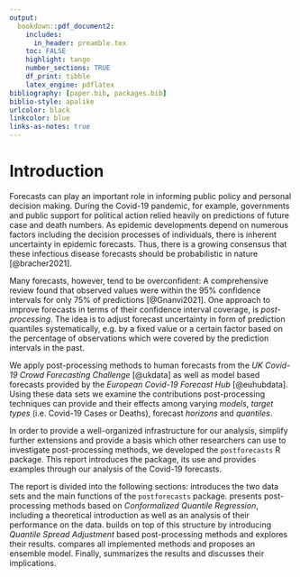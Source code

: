 ```yaml
---
output:
  bookdown::pdf_document2:
    includes:
      in_header: preamble.tex
    toc: FALSE
    highlight: tango
    number_sections: TRUE
    df_print: tibble
    latex_engine: pdflatex
bibliography: [paper.bib, packages.bib]
biblio-style: apalike
urlcolor: black
linkcolor: blue
links-as-notes: true
---
```


# Introduction {#introduction}

Forecasts can play an important role in informing public policy and personal decision making. During the Covid-19 pandemic, for example, governments and public support for political action relied heavily on predictions of future case and death numbers. As epidemic developments depend on numerous factors including the decision processes of individuals, there is inherent uncertainty in epidemic forecasts. Thus, there is a growing consensus that these infectious disease forecasts should be probabilistic in nature [@bracher2021]. 

Many forecasts, however, tend to be overconfident: A comprehensive review found that observed values were within the $95\%$ confidence intervals for only $75\%$ of predictions [@Gnanvi2021]. One approach to improve forecasts in terms of their confidence interval coverage, is *post-processing*. The idea is to adjust forecast uncertainty in form of prediction quantiles systematically, e.g. by a fixed value or a certain factor based on the percentage of observations which were covered by the prediction intervals in the past.

We apply post-processing methods to human forecasts from the *UK Covid-19 Crowd Forecasting Challenge* [@ukdata] as well as model based forecasts provided by the *European Covid-19 Forecast Hub* [@euhubdata]. Using these data sets we examine the contributions post-processing techniques can provide and their effects among varying *models*, *target types* (i.e. Covid-19 Cases or Deaths), forecast *horizons* and *quantiles*.

In order to provide a well-organized infrastructure for our analysis, simplify further extensions and provide a basis which other researchers can use to investigate post-processing methods, we developed the `postforecasts` R package. This report introduces the package, its use and provides examples through our analysis of the Covid-19 forecasts.

The report is divided into the following sections: \Cref{analysis-tools} introduces the two data sets and the main functions of the `postforecasts` package. \Cref{cqr} presents post-processing methods based on *Conformalized Quantile Regression*, including a theoretical introduction as well as an analysis of their performance on the data. \Cref{qsa} builds on top of this structure by introducing *Quantile Spread Adjustment* based post-processing methods and explores their results. \Cref{comparison} compares all implemented methods and proposes an ensemble model. Finally, \Cref{conclusion} summarizes the results and discusses their implications.
